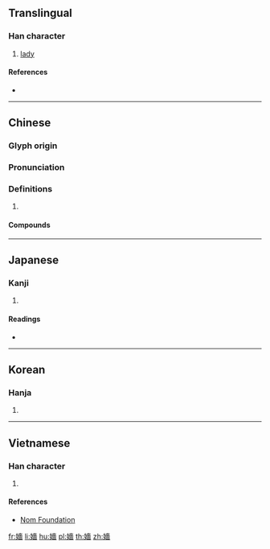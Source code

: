 {{character info/new}}
{{also|嫱}}
==Translingual==

===Han character===
{{Han char|rn=38|rad=女|as=13|sn=16|four=44461|canj=VGOW|ids=⿰女嗇}}

# [[lady]]

====References====
* {{Han ref|kx=0272.130|dkj=06777|dj=0540.120|hdz=21083.110|uh=5B19|ud=23321|bh=E952|bd=59730}}

----

==Chinese==
{{zh-forms|s=嫱}}

===Glyph origin===
{{Han etym}}

===Pronunciation===
{{zh-pron
|m=qiáng
|c=coeng4
|mc=y
|oc=y
|cat=
}}

===Definitions===
{{zh-hanzi}}

# {{rfdef|zh}}

====Compounds====
{{zh-der|嬪嬙|嬙媛}}

----

==Japanese==

===Kanji===
{{ja-kanji|grade=|rs=女13}}

# {{defn|lang=ja|sort=女13}}

====Readings====
* {{ja-readings|on=[[しょう]] (shō), [[ぞう]] (zō), [[しょく]] (shoku), [[しき]] (shiki)|kun=[[そばめ]] (sobame)}}

----

==Korean==

===Hanja===
{{ko-hanja|hangeul=장|rv=jang|mr=chang}}

# {{defn|lang=ko|sort=女13}}

----

==Vietnamese==

===Han character===
{{vi-readings|rs=女13|hanviet=tường}}

# {{defn|lang=vi|sort=女13}}

====References====
* [http://nomfoundation.org/common/nom_details.php?codepoint=5b19 Nom Foundation]

[[fr:嬙]]
[[li:嬙]]
[[hu:嬙]]
[[pl:嬙]]
[[th:嬙]]
[[zh:嬙]]